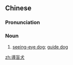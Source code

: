 {{also|导盲犬}}
==Chinese==
{{zh-forms|s=导盲犬|type=21}}

===Pronunciation===
{{zh-pron
|m=dǎomángquǎn
|c=dou6 maang4 hyun2
|cat=n
}}

===Noun===
{{zh-noun}}

# [[seeing-eye dog]]; [[guide dog]]

{{zh-cat|Dogs}}

[[zh:導盲犬]]